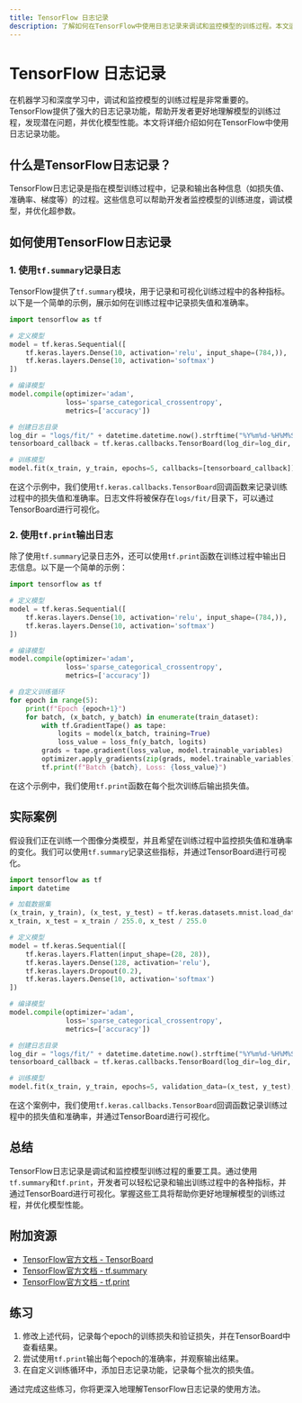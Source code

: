 ```yaml
---
title: TensorFlow 日志记录
description: 了解如何在TensorFlow中使用日志记录来调试和监控模型的训练过程。本文适合初学者，包含代码示例和实际案例。
---
```


# TensorFlow 日志记录

在机器学习和深度学习中，调试和监控模型的训练过程是非常重要的。TensorFlow提供了强大的日志记录功能，帮助开发者更好地理解模型的训练过程，发现潜在问题，并优化模型性能。本文将详细介绍如何在TensorFlow中使用日志记录功能。

## 什么是TensorFlow日志记录？

TensorFlow日志记录是指在模型训练过程中，记录和输出各种信息（如损失值、准确率、梯度等）的过程。这些信息可以帮助开发者监控模型的训练进度，调试模型，并优化超参数。

## 如何使用TensorFlow日志记录

### 1. 使用`tf.summary`记录日志

TensorFlow提供了`tf.summary`模块，用于记录和可视化训练过程中的各种指标。以下是一个简单的示例，展示如何在训练过程中记录损失值和准确率。

```python
import tensorflow as tf

# 定义模型
model = tf.keras.Sequential([
    tf.keras.layers.Dense(10, activation='relu', input_shape=(784,)),
    tf.keras.layers.Dense(10, activation='softmax')
])

# 编译模型
model.compile(optimizer='adam',
              loss='sparse_categorical_crossentropy',
              metrics=['accuracy'])

# 创建日志目录
log_dir = "logs/fit/" + datetime.datetime.now().strftime("%Y%m%d-%H%M%S")
tensorboard_callback = tf.keras.callbacks.TensorBoard(log_dir=log_dir, histogram_freq=1)

# 训练模型
model.fit(x_train, y_train, epochs=5, callbacks=[tensorboard_callback])
```

在这个示例中，我们使用`tf.keras.callbacks.TensorBoard`回调函数来记录训练过程中的损失值和准确率。日志文件将被保存在`logs/fit/`目录下，可以通过TensorBoard进行可视化。

### 2. 使用`tf.print`输出日志

除了使用`tf.summary`记录日志外，还可以使用`tf.print`函数在训练过程中输出日志信息。以下是一个简单的示例：

```python
import tensorflow as tf

# 定义模型
model = tf.keras.Sequential([
    tf.keras.layers.Dense(10, activation='relu', input_shape=(784,)),
    tf.keras.layers.Dense(10, activation='softmax')
])

# 编译模型
model.compile(optimizer='adam',
              loss='sparse_categorical_crossentropy',
              metrics=['accuracy'])

# 自定义训练循环
for epoch in range(5):
    print(f"Epoch {epoch+1}")
    for batch, (x_batch, y_batch) in enumerate(train_dataset):
        with tf.GradientTape() as tape:
            logits = model(x_batch, training=True)
            loss_value = loss_fn(y_batch, logits)
        grads = tape.gradient(loss_value, model.trainable_variables)
        optimizer.apply_gradients(zip(grads, model.trainable_variables))
        tf.print(f"Batch {batch}, Loss: {loss_value}")
```

在这个示例中，我们使用`tf.print`函数在每个批次训练后输出损失值。

## 实际案例

假设我们正在训练一个图像分类模型，并且希望在训练过程中监控损失值和准确率的变化。我们可以使用`tf.summary`记录这些指标，并通过TensorBoard进行可视化。

```python
import tensorflow as tf
import datetime

# 加载数据集
(x_train, y_train), (x_test, y_test) = tf.keras.datasets.mnist.load_data()
x_train, x_test = x_train / 255.0, x_test / 255.0

# 定义模型
model = tf.keras.Sequential([
    tf.keras.layers.Flatten(input_shape=(28, 28)),
    tf.keras.layers.Dense(128, activation='relu'),
    tf.keras.layers.Dropout(0.2),
    tf.keras.layers.Dense(10, activation='softmax')
])

# 编译模型
model.compile(optimizer='adam',
              loss='sparse_categorical_crossentropy',
              metrics=['accuracy'])

# 创建日志目录
log_dir = "logs/fit/" + datetime.datetime.now().strftime("%Y%m%d-%H%M%S")
tensorboard_callback = tf.keras.callbacks.TensorBoard(log_dir=log_dir, histogram_freq=1)

# 训练模型
model.fit(x_train, y_train, epochs=5, validation_data=(x_test, y_test), callbacks=[tensorboard_callback])
```

在这个案例中，我们使用`tf.keras.callbacks.TensorBoard`回调函数记录训练过程中的损失值和准确率，并通过TensorBoard进行可视化。

## 总结

TensorFlow日志记录是调试和监控模型训练过程的重要工具。通过使用`tf.summary`和`tf.print`，开发者可以轻松记录和输出训练过程中的各种指标，并通过TensorBoard进行可视化。掌握这些工具将帮助你更好地理解模型的训练过程，并优化模型性能。

## 附加资源

- [TensorFlow官方文档 - TensorBoard](https://www.tensorflow.org/tensorboard)
- [TensorFlow官方文档 - tf.summary](https://www.tensorflow.org/api_docs/python/tf/summary)
- [TensorFlow官方文档 - tf.print](https://www.tensorflow.org/api_docs/python/tf/print)

## 练习

1. 修改上述代码，记录每个epoch的训练损失和验证损失，并在TensorBoard中查看结果。
2. 尝试使用`tf.print`输出每个epoch的准确率，并观察输出结果。
3. 在自定义训练循环中，添加日志记录功能，记录每个批次的损失值。

通过完成这些练习，你将更深入地理解TensorFlow日志记录的使用方法。